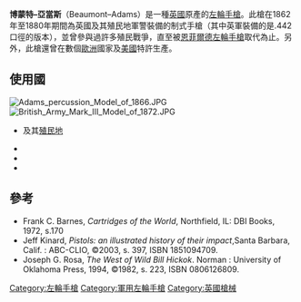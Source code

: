 {{noteTA
|G1=軍事
|G2=長度單位
|G3=Firearms
}}
{{Infobox Weapon
|name= 博蒙特–亞當斯
|image= File:Beaumont Adams.JPG
|image_size= 300px
|caption= 博蒙特–亞當斯
|origin= {{flag|Great Britain}}
|type= 軍用[[轉輪手槍|轉輪手槍]]
<!-- 種類選擇 -->
|is_ranged= YES
|is_bladed=
|is_explosive=
|is_artillery=
|is_vehicle=
|is_missile=
|is_UK=
<!-- 服役記錄 -->
|service= 1862—1880年
|used_by= 
|wars= [[祖魯戰爭|祖魯戰爭]]<br/>[[第一次布爾戰爭|第一次布爾戰爭]]<br/>[[南北戰爭|南北戰爭]]<br/>其他英國殖民戰爭
<!-- 生產歷史 -->
|designer= 博蒙特中尉（Lt. Beaumont）<br/>羅伯特·亞當斯（Robert Adams）
|design_date= 1862年
|manufacturer= 倫敦兵工廠（London Armoury Company）
|unit_cost=
|production_date= 1862—1880年
|number= 約250,000把
|variants= 
<!-- 基本規格 -->
|spec_label=
|weight= 1.1公斤（空槍）
|length= 286毫米
|part_length= 
|width=
|height=
|diameter=
|wingspan=
|crew=
<!-- 投射武器規格 --> 
|cartridge= [[彈丸|彈丸]]及[[雷管|雷管]]
|caliber= .479<br/>.442<br/>.338
|barrels=
|action= 單動式<br/>雙動式
|mode= {{tsl|en|Repeating rifle|連發步槍|連發}}
|rate= 12發／分鐘
|velocity= 190米／秒
|energy= 
|range= 30米
|max_range= 90米
|feed= 5發[[彈巢|彈巢]]
|sights= 機械瞄具 
}}

'''博蒙特–亞當斯'''（Beaumont–Adams）是一種[[英國|英國]]原產的[[左輪手槍|左輪手槍]]。此槍在1862年至1880年期間為英國及其殖民地軍警裝備的制式手槍（其中英軍裝備的是.442口徑的版本），並曾參與過許多殖民戰爭，直至被[[恩菲爾德左輪手槍|恩菲爾德左輪手槍]]取代為止。另外，此槍還曾在數個[[歐洲|歐洲]]國家及[[美國|美國]]特許生產。

== 使用國 ==
[[File:Adams_percussion_Model_of_1866.JPG|thumb]]
[[File:British_Army_Mark_III_Model_of_1872.JPG|thumb]]
* {{flag|Great Britain}}及其[[殖民地|殖民地]]
* {{flag|Holland}}
* {{flag|Russian Empire}}
* {{flag|USA|1861}}

== 參考 ==
{{Commonscat|Beaumont-Adams revolvers}}

* Frank C. Barnes, ''Cartridges of the World'', Northfield, IL: DBI Books, 1972, s.170
* Jeff Kinard, ''Pistols: an illustrated history of their impact'',Santa Barbara, Calif. : ABC-CLIO, ©2003, s. 397, ISBN 1851094709.
* Joseph G. Rosa, ''The West of Wild Bill Hickok''. Norman : University of Oklahoma Press, 1994, ©1982, s. 223, ISBN 0806126809.
{{模板:英國維多利亞時期的武器|state=expanded}}
[[Category:左輪手槍|Category:左輪手槍]]
[[Category:軍用左輪手槍|Category:軍用左輪手槍]]
[[Category:英國槍械|Category:英國槍械]]